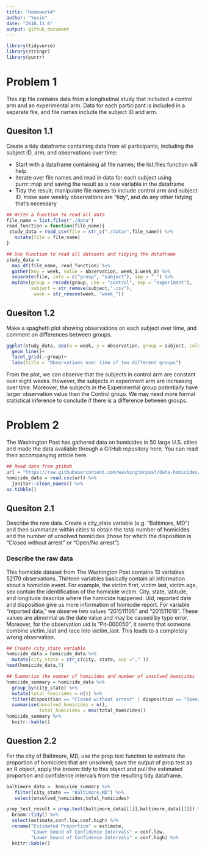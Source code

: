 ```yaml
---
title: "Homework4"
author: "Yuxin"
date: "2018.11.6"
output: github_document
---
```



```r
library(tidyverse)
library(stringr)
library(purrr)
```

# Problem 1 

This zip file contains data from a longitudinal study that included a control arm and an experimental arm. Data for each participant is included in a separate file, and file names include the subject ID and arm.

## Quesiton 1.1

Create a tidy dataframe containing data from all participants, including the subject ID, arm, and observations over time:

* Start with a dataframe containing all file names; the list.files function will help
* Iterate over file names and read in data for each subject using purrr::map and saving the result as a new variable in the dataframe
* Tidy the result; manipulate file names to include control arm and subject ID, make sure weekly observations are “tidy”, and do any other tidying that’s necessary

```r
## Write a function to read all data 
file_name = list.files("./data")
read_function = function(file_name){
 study_data = read_csv(file = str_c("./data/",file_name)) %>%
   mutate(file = file_name)
}

## Use function to read all datasets and tidying the dataframe
study_data = 
  map_df(file_name, read_function) %>%
  gather(key = week, value = observation, week_1:week_8) %>%
  separate(file, into = c("group", "subject"), sep = "_") %>%
  mutate(group = recode(group, con = "control", exp = "experiment"),
         subject = str_remove(subject,".csv"),
          week = str_remove(week, "week_"))

```

## Quesiton 1.2

Make a spaghetti plot showing observations on each subject over time, and comment on differences between groups.

```r
ggplot(study_data, aes(x = week, y = observation, group = subject, color = subject))+
  geom_line()+
  facet_grid(.~group)+
  labs(title = "Observations over time of two different groups")
```

From the plot, we can observe that the subjects in control arm are constant over eight weeks. However, the subjects in experiment arm are increasing over time. Moreover, the subjects in the Experimental group potentially have larger observation value than the Control group. We may need more formal statistical inference to conclude if there is a difference between groups.    

# Problem 2

The Washington Post has gathered data on homicides in 50 large U.S. cities and made the data available through a GitHub repository here. You can read their accompanying article here.


```r
## Read data from gtihub
url = "https://raw.githubusercontent.com/washingtonpost/data-homicides/master/homicide-data.csv"
homicide_data = read.csv(url) %>%
  janitor::clean_names() %>%
as.tibble()
```

## Quesiton 2.1
Describe the raw data. Create a city_state variable (e.g. “Baltimore, MD”) and then summarize within cities to obtain the total number of homicides and the number of unsolved homicides (those for which the disposition is “Closed without arrest” or “Open/No arrest”).

### Describe the raw data

This homicide dataset from The Washington Post contains 13 variables 52179 observations. Thirteen variables basically contain all information about a homicide event. For example, the victim first, victim last, victim age, sex contain the identification of the homicide victim. City, state, latitude, and longitude describe where the homicide happened. Uid, reported date and disposition give us more information of homicdie report. For variable "reported data," we observe two values "201511105" and "201511018". These values are abnormal as the date value and may be caused by typo error. Moreover, for the observation uid is "Pit-000050", it seems that someone combine victim_last and race into victim_last. This leads to a completely wrong observation. 

```r
## Create city_state variable
homicide_data = homicide_data %>%
  mutate(city_state = str_c(city, state, sep ="," ))
head(homicide_data,5)

## Summarize the number of homicides and number of unsolved homicides
homicide_summary = homicide_data %>%
  group_by(city_state) %>%
  mutate(total_homicides = n()) %>%
  filter(disposition == "Closed without arrest" | disposition == "Open/No arrest") %>%
  summarise(unsolved_homicides = n(),
            total_homicides = max(total_homicides))
homicide_summary %>%
  knitr::kable()
```

## Question 2.2
For the city of Baltimore, MD, use the prop.test function to estimate the proportion of homicides that are unsolved; save the output of prop.test as an R object, apply the broom::tidy to this object and pull the estimated proportion and confidence intervals from the resulting tidy dataframe.

```r
baltimore_data =  homicide_summary %>%
   filter(city_state == "Baltimore,MD") %>% 
   select(unsolved_homicides,total_homicides)

prop_test_result = prop.test(baltimore_data[[1]],baltimore_data[[2]]) %>%
  broom::tidy() %>%
  select(estimate,conf.low,conf.high) %>%
  rename("Estimated Proportion" = estimate,
         "Lower bound of Confidence Intervals" = conf.low,
         "Lower bound of Confidence Intervals" = conf.high) %>%
  knitr::kable()

```